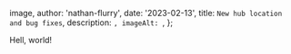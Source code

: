 
  image,
  author: 'nathan-flurry',
  date: '2023-02-13',
  title: `New hub location and bug fixes`,
  description: ``,
  imageAlt: ``,
};


Hell, world!
      